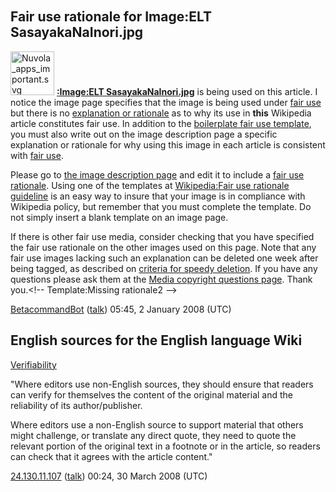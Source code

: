 <article id="6340778" title=Talk:Sasayaka na Inori>
	<talkpage id="6340778" title="Talk:Sasayaka na Inori">
{{Songs|class=Stub|auto=yes}}
==Fair use rationale for Image:ELT SasayakaNaInori.jpg==
[[Image:Nuvola apps important.svg|70px|left]]
'''[[:Image:ELT SasayakaNaInori.jpg]]''' is being used on this article. I notice the image page specifies that the image is being used under [[Wikipedia:Fair use|fair use]] but there is no [[Wikipedia:Fair use rationale guideline|explanation or rationale]] as to why its use in '''this''' Wikipedia article constitutes fair use. In addition to the [[Wikipedia:Image copyright tags/Fair use|boilerplate fair use template]], you must also write out on the image description page a specific explanation or rationale for why using this image in each article is consistent with [[WP:FU|fair use]].

Please go to [[:Image:ELT SasayakaNaInori.jpg|the image description page]] and edit it to include a [[Wikipedia:Fair use rationale guideline |fair use rationale]]. Using one of the templates at [[Wikipedia:Fair use rationale guideline]] is an easy way to insure that your image is in compliance with Wikipedia policy, but remember that you must complete the template. Do not simply insert a blank template on an image page.

If there is  other fair use media, consider checking that you have specified the fair use rationale on the other images used on this page.  Note that any fair use images lacking such an explanation can be deleted one week after being tagged, as described on [[Wikipedia:Criteria for speedy deletion#Images.2FMedia|criteria for speedy deletion]]. If you have any questions please ask them at the [[Wikipedia:Media copyright questions|Media copyright questions page]]. Thank you.&lt;!-- Template:Missing rationale2 --&gt;

[[User:BetacommandBot|BetacommandBot]] ([[User talk:BetacommandBot|talk]]) 05:45, 2 January 2008 (UTC)

==English sources for the English language Wiki==
[[Wikipedia:Verifiability#Non-English sources|Verifiability]]

&quot;Where editors use non-English sources, they should ensure that readers can verify for themselves the content of the original material and the reliability of its author/publisher.

Where editors use a non-English source to support material that others might challenge, or translate any direct quote, they need to quote the relevant portion of the original text in a footnote or in the article, so readers can check that it agrees with the article content.&quot;

[[Special:Contributions/24.130.11.107|24.130.11.107]] ([[User talk:24.130.11.107|talk]]) 00:24, 30 March 2008 (UTC)
	</talkpage>
</article>